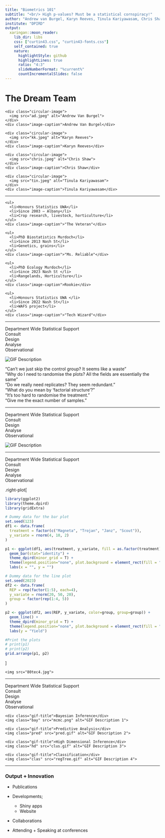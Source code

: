 ```yaml
---
title: "Biometrics 101"
subtitle: "<br/> High p-values? Must be a statistical cornspiracy!"
author: "Andrew van Burgel, Karyn Reeves, Tinula Kariyawasam, Chris Shaw"
institute: "DPIRD"
output:
  xaringan::moon_reader:
    lib_dir: libs
    css: ["curtin43.css", "curtin43-fonts.css"]
    self_contained: true
    nature:
      highlightStyle: github
      highlightLines: true
      ratio: "4:3"
      slideNumberFormat: "%current%"
      countIncrementalSlides: false
---
```


# The Dream Team

<div class="square-container">

  <div class="square">
    <div class="circular-image">
      <img src="ad.jpeg" alt="Andrew Van Burgel">
    </div>
    <div class="image-caption">Andrew Van Burgel</div>
  </div>

  <div class="square">
    <div class="circular-image">
      <img src="kk.jpeg" alt="Karyn Reeves">
    </div>
    <div class="image-caption">Karyn Reeves</div>
  </div>

  <div class="square">
    <div class="circular-image">
      <img src="chris.jpeg" alt="Chris Shaw">
    </div>
    <div class="image-caption">Chris Shaw</div>
  </div>

  <div class="square">
    <div class="circular-image">
      <img src="tin.jpeg" alt="Tinula Kariyawasam">
    </div>
    <div class="image-caption">Tinula Kariyawasam</div>
  </div>

</div>

---


<div class="square-container">
  <div class="square">
    <ul>
      <li>Honours Statistics UWA</li>
      <li>Since 2003 – Albany</li>
      <li>Crop research, livestock, horticulture</li>
    </ul>
    <div class="image-caption">"The Veteran"</div>
  </div>

  <div class="square">
    <ul>
      <li>PhD Biostatistics Murdoch</li>
      <li>Since 2013 Nash St</li>
      <li>Genetics, grains</li>
    </ul>
    <div class="image-caption">"Ms. Reliable"</div>
  </div>

  <div class="square">
    <ul>
      <li>PhD Ecology Murdoch</li>
      <li>Since 2023 Nash St </li>
      <li>Rangelands, Horticulture</li>
    </ul>
    <div class="image-caption">Rookie</div>
  </div>

  <div class="square">
    <ul>
      <li>Honours Statistics UWA </li>
      <li>Since 2022 Nash St</li>
      <li>WAFS project</li>
    </ul>
    <div class="image-caption">"Tech Wizard"</div>
  </div>

</div>

---

<div class="main-title">Department Wide Statistical Support</div>
<div class="sidebar-container">
  <div class="sidebar-title active">Consult</div>
  <div class="sidebar-title">Design</div>
  <div class="sidebar-title">Analyse</div>
  <div class="sidebar-title">Observational</div>
</div>

<div class="ron-centered-container">
  <img src="ron.gif" alt="GIF Description">
</div>

<div class="quote" id="quote1">"Can't we just skip the control group? It seems like a waste"</div>
<div class="quote" id="quote2">"Why do I need to randomise the plots? All the fields are essentially the same"</div>
<div class="quote" id="quote3">"Do we really need replicates? They seem redundant."</div>
<div class="quote" id="quote4">"What do you mean by 'factorial structure'?"</div>
<div class="quote" id="quote5">"It's too hard to randomise the treatment."</div>
<div class="quote" id="quote6">"Give me the exact number of samples."</div>
---

<div class="main-title">Department Wide Statistical Support</div>
<div class="sidebar-container">
  <div class="sidebar-title">Consult</div>
  <div class="sidebar-title active">Design</div>
  <div class="sidebar-title">Analyse</div>
  <div class="sidebar-title">Observational</div>
</div>


<div class="design-centered-container">
  <img src="aniPLOT.gif" alt="GIF Description">
</div>

---

<div class="main-title">Department Wide Statistical Support</div>
<div class="sidebar-container">
  <div class="sidebar-title">Consult</div>
  <div class="sidebar-title">Design</div>
  <div class="sidebar-title active">Analyse</div>
  <div class="sidebar-title">Observational</div>
</div>

.right-plot[
```r
library(ggplot2)
library(theme.dpird)
library(gridExtra)

# Dummy data for the bar plot
set.seed(123)
df1 <- data.frame(
  treatment = factor(c("Magneta", "Trojan", "Janz", "Scout")),
  y_variate = rnorm(4, 10, 2)
)

p1 <- ggplot(df1, aes(treatment, y_variate, fill = as.factor(treatment))) +
  geom_bar(stat="identity") +
  theme_dpird(minor_grid = T) +
  theme(legend.position="none", plot.background = element_rect(fill = "#003F51"), panel.background = element_rect(fill = "#003F51")) + 
  labs(x = "", y = "")

# Dummy data for the line plot
set.seed(2023)
df2 <- data.frame(
  REP = rep(factor(1:5), each=4),
  y_variate = rnorm(20, 50, 20),
  group = factor(rep(1:4, 5))
)

p2 <- ggplot(df2, aes(REP, y_variate, color=group, group=group)) +
  geom_line() +
  theme_dpird(minor_grid = T) +
  theme(legend.position="none", plot.background = element_rect(fill = "#003F51"), panel.background = element_rect(fill = "#003F51")) +
  labs(y = "Yield")

#Print the plots
# print(p1)
# print(p2)
grid.arrange(p1, p2)
```
]

<div class="lsdMeme">
    <img src="80tec4.jpg">
</div>

---

<div class="main-title">Department Wide Statistical Support</div>
<div class="sidebar-container">
  <div class="sidebar-title">Consult</div>
  <div class="sidebar-title">Design</div>
  <div class="sidebar-title">Analyse</div>
  <div class="sidebar-title active">Observational</div>
</div>



<div class="grid-container">
  <div class="grid-item">
    <div class="gif-title">Bayesian Inference</div>
    <img class="bay" src="mcmc.png" alt="GIF Description 1">
  </div>
  <div class="grid-item">
    <div class="gif-title">Predictive Analysis</div>
    <img class="pred" src="pred.gif" alt="GIF Description 2">
  </div>
  <div class="grid-item">
    <div class="gif-title">High Dimensional Inference</div>
    <img class="hd" src="clus.gif" alt="GIF Description 3">
  </div>
  <div class="grid-item">
    <div class="gif-title">Classification</div>
    <img class="clas" src="regTree.gif" alt="GIF Description 4">
  </div>
</div>


---

### Output + Innovation 

* Publications 

* Developments;
  + Shiny apps 
  + Website
  
* Collaborations

* Attending + Speaking at conferences


